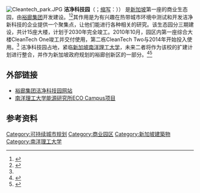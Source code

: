 [[File:Cleantech_park.JPG|thumb]]
'''洁净科技园'''（{{lang-en|'''CleanTech Park'''}}；[[首字母缩写|缩写]]：{{lang|en|'''CTP'''}}）） 是[[新加坡|新加坡]]第一座的商业生态园，由[[裕廊集团|裕廊集团]]开发建设。<ref name=house>{{cite press release|url=http://www.jtc.gov.sg/Newsroom/PressReleases/Pages/JTCandEDBunveil.aspx|title=Eco-Business Park to house a working population of 20,000 by 2030|publisher=JTC Corporation|date=2010-02-25|accessdate=2011-03-02|deadurl=yes|archiveurl=https://archive.is/20100301094122/http://www.jtc.gov.sg/Newsroom/PressReleases/Pages/JTCandEDBunveil.aspx|archivedate=2010-03-01}}</ref><ref name=launch>{{cite press release | url = http://www.jtc.gov.sg/Newsroom/PressReleases/Pages/20101011%28PR%29.aspx | title = Launch of CleanTech One, the First Multi-tenanted Building at CleanTech Park in Singapore | publisher = JTC Corporation | date = 2010-10-11 | accessdate = 2011-03-02 | archive-date = 2011-07-24 | archive-url = https://archive.is/20110724195748/http://www.jtc.gov.sg/Newsroom/PressReleases/Pages/20101011(PR).aspx | dead-url = yes }}</ref>其作用是为有兴趣在热带城市环境中测试和开发洁净新科技的企业提供一个聚集点，让他们能进行各种相关的研究。该生态园分三期建设，共计15座大楼，计划于2030年完全竣工。2010年10月，园区内第一座综合大楼CleanTech One竣工并交付使用，第二栋CleanTech Two与2014年开始投入使用。<ref name=launch/> 洁净科技园占地{{convert|50|ha|acre}}，紧临[[新加坡南洋理工大学|新加坡南洋理工大学]]，未来二者将作为该校的扩建计划进行整合，并作为新加坡政府规划的裕廊创新区的一部分。<ref>{{cite news | url = http://www.todayonline.com/Singapore/EDC110208-0000194/A-mini-city-growing-in-a-campus | title = A Mini-city Growing in a Campus | publisher = [[Today_(Singapore_newspaper)|Today]] | date = 2011-02-08 | accessdate = 2011-03-02 | last = Othman | first = Zul | archive-date = 2012-06-09 | archive-url = https://web.archive.org/web/20120609142634/http://www.todayonline.com/Singapore/EDC110208-0000194/A-mini-city-growing-in-a-campus | dead-url = no }}</ref><ref>{{cite news | url = http://zpolitics.zaobao.com.sg/zpolitics/news/story20160408-602425 | title = 除了南大和洁净科技园 裕廊创新区将涵盖登加 武林 峇哈 | publisher = [[联合早报|联合早报]] | date = 2016-04-08 | accessdate = 2016-11-07 | 6 =  | archive-date = 2019-09-27 | archive-url = https://web.archive.org/web/20190927021830/http://zpolitics.zaobao.com.sg/zpolitics/news/story20160408-602425 | dead-url = no }}</ref>

==外部链接==
*[http://www.jtc.gov.sg/industrial-land-and-space/pages/cleantech-park.aspx 裕廊集团洁净科技园网站] {{Wayback|url=http://www.jtc.gov.sg/industrial-land-and-space/pages/cleantech-park.aspx |date=20201021022235 }}
*[http://erian.ntu.edu.sg/Research/Facilities/ECO/Pages/Home.aspx 南洋理工大学能源研究所ECO Campus项目] {{Wayback|url=http://erian.ntu.edu.sg/Research/Facilities/ECO/Pages/Home.aspx |date=20200930101720 }}

==参考资料==
{{reflist}}

{{coord|1|21|06.77|N|103|41|35.64|E|display=title}}
{{南洋理工大学}}

[[Category:可持续城市规划|Category:可持续城市规划]]
[[Category:商业园区|Category:商业园区]]
[[Category:新加坡建築物|Category:新加坡建築物]]
[[Category:南洋理工大学|Category:南洋理工大学]]
